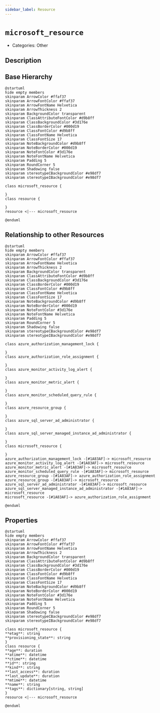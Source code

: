 ```yaml
---
sidebar_label: Resource
---
```


# `microsoft_resource`

- Categories: Other

## Description

## Base Hierarchy

<ZoomPanPinch>

```kroki imgType="plantuml" imgAlt="Hierarchy of Resource"
@startuml
hide empty members
skinparam ArrowColor #ffaf37
skinparam ArrowFontColor #ffaf37
skinparam ArrowFontName Helvetica
skinparam ArrowThickness 2
skinparam BackgroundColor transparent
skinparam ClassAttributeFontColor #d9b8ff
skinparam ClassBackgroundColor #3d176e
skinparam ClassBorderColor #000d19
skinparam ClassFontColor #d9b8ff
skinparam ClassFontName Helvetica
skinparam ClassFontSize 17
skinparam NoteBackgroundColor #d9b8ff
skinparam NoteBorderColor #000d19
skinparam NoteFontColor #3d176e
skinparam NoteFontName Helvetica
skinparam Padding 5
skinparam RoundCorner 5
skinparam Shadowing false
skinparam stereotypeCBackgroundColor #e98df7
skinparam stereotypeIBackgroundColor #e98df7

class microsoft_resource {

}
class resource {

}
resource <|--- microsoft_resource

@enduml
```

</ZoomPanPinch>

## Relationship to other Resources

<ZoomPanPinch>

```kroki imgType="plantuml" imgAlt="Diagram of Resource resource relationships"
@startuml
hide empty members
skinparam ArrowColor #ffaf37
skinparam ArrowFontColor #ffaf37
skinparam ArrowFontName Helvetica
skinparam ArrowThickness 2
skinparam BackgroundColor transparent
skinparam ClassAttributeFontColor #d9b8ff
skinparam ClassBackgroundColor #3d176e
skinparam ClassBorderColor #000d19
skinparam ClassFontColor #d9b8ff
skinparam ClassFontName Helvetica
skinparam ClassFontSize 17
skinparam NoteBackgroundColor #d9b8ff
skinparam NoteBorderColor #000d19
skinparam NoteFontColor #3d176e
skinparam NoteFontName Helvetica
skinparam Padding 5
skinparam RoundCorner 5
skinparam Shadowing false
skinparam stereotypeCBackgroundColor #e98df7
skinparam stereotypeIBackgroundColor #e98df7

class azure_authorization_management_lock {

}
class azure_authorization_role_assignment {

}
class azure_monitor_activity_log_alert {

}
class azure_monitor_metric_alert {

}
class azure_monitor_scheduled_query_rule {

}
class azure_resource_group {

}
class azure_sql_server_ad_administrator {

}
class azure_sql_server_managed_instance_ad_administrator {

}
class microsoft_resource {

}
azure_authorization_management_lock -[#1A83AF]-> microsoft_resource
azure_monitor_activity_log_alert -[#1A83AF]-> microsoft_resource
azure_monitor_metric_alert -[#1A83AF]-> microsoft_resource
azure_monitor_scheduled_query_rule -[#1A83AF]-> microsoft_resource
azure_resource_group -[#1A83AF]-> azure_authorization_role_assignment
azure_resource_group -[#1A83AF]-> microsoft_resource
azure_sql_server_ad_administrator -[#1A83AF]-> microsoft_resource
azure_sql_server_managed_instance_ad_administrator -[#1A83AF]-> microsoft_resource
microsoft_resource -[#1A83AF]-> azure_authorization_role_assignment

@enduml
```

</ZoomPanPinch>

## Properties

<ZoomPanPinch>

```kroki imgType="plantuml" imgAlt="Diagram of Resource data model"
@startuml
hide empty members
skinparam ArrowColor #ffaf37
skinparam ArrowFontColor #ffaf37
skinparam ArrowFontName Helvetica
skinparam ArrowThickness 2
skinparam BackgroundColor transparent
skinparam ClassAttributeFontColor #d9b8ff
skinparam ClassBackgroundColor #3d176e
skinparam ClassBorderColor #000d19
skinparam ClassFontColor #d9b8ff
skinparam ClassFontName Helvetica
skinparam ClassFontSize 17
skinparam NoteBackgroundColor #d9b8ff
skinparam NoteBorderColor #000d19
skinparam NoteFontColor #3d176e
skinparam NoteFontName Helvetica
skinparam Padding 5
skinparam RoundCorner 5
skinparam Shadowing false
skinparam stereotypeCBackgroundColor #e98df7
skinparam stereotypeIBackgroundColor #e98df7

class microsoft_resource {
**etag**: string
**provisioning_state**: string
}
class resource {
**age**: duration
**atime**: datetime
**ctime**: datetime
**id**: string
**kind**: string
**last_access**: duration
**last_update**: duration
**mtime**: datetime
**name**: string
**tags**: dictionary[string, string]
}
resource <|--- microsoft_resource

@enduml
```

</ZoomPanPinch>
